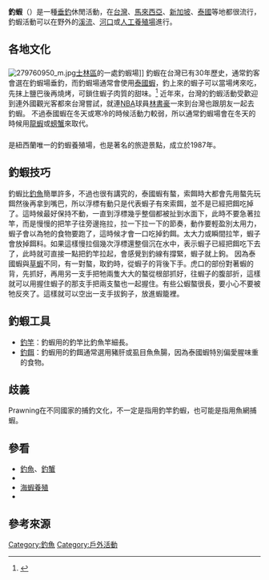 {{globalize|time=2017-01-08T02:15:33+00:00}}
'''釣蝦'''（{{lang-en|Prawning, prawn fishing}}）是一種[[垂釣|垂釣]]休閒活動，在[[台灣|台灣]]、[[馬來西亞|馬來西亞]]、[[新加坡|新加坡]]、[[泰國|泰國]]等地都很流行，釣蝦活動可以在野外的[[溪流|溪流]]、[[河口|河口]]或[[人工|人工]][[水產養殖|養殖場]]進行。

==各地文化==

==={{TWN}}===
[[File:279760950_m.jpg|thumb]][[士林區|士林區]]的一處釣蝦場]]
釣蝦在台灣已有30年歷史，通常釣客會選在釣蝦場垂釣，而釣蝦場通常會使用[[泰國蝦|泰國蝦]]，釣上來的蝦子可以當場烤來吃，先抹上鹽巴後再燒烤，可鎖住蝦子肉質的甜味。<ref>{{cite|title=釣蝦概念|url=http://el.mdu.edu.tw/web2/0733064/new_page_2.htm|publisher=蝦人俱樂部|access-date=2016-12-31|archive-url=https://web.archive.org/web/20170101004224/http://el.mdu.edu.tw/web2/0733064/new_page_2.htm|archive-date=2017-01-01|dead-url=yes}}</ref> 近年來，台灣的釣蝦活動受歡迎到連外國觀光客都來台灣嘗試，就連[[NBA|NBA]]球員[[林書豪|林書豪]]一來到台灣也跟朋友一起去釣蝦。
不過泰國蝦在冬天或寒冷的時候活動力較弱，所以通常釣蝦場會在冬天的時候用[[龍蝦|龍蝦]]或[[螃蟹|螃蟹]]來取代。

==={{NZL}}===
{{tsl|en|Huka Prawn Park}}是紐西蘭唯一的釣蝦養殖場，也是著名的旅遊景點，成立於1987年。

==釣蝦技巧==
{{unreferenced section}}
釣蝦比[[釣魚|釣魚]]簡單許多，不過也很有講究的，泰國蝦有螯，索餌時大都會先用螯先玩餌然後再拿到嘴巴，所以浮標有動只是代表蝦子有來索餌，並不是已經把餌吃掉了。這時候最好保持不動，一直到浮標幾乎整個都被扯到水面下，此時不要急著拉竿，而是慢慢的把竿子往旁邊拖拉，拉一下拉一下的節奏，動作要輕盈別太用力，蝦子會以為牠的食物要跑了，這時候才會一口吃掉釣餌。太大力或瞬間拉竿，蝦子會放掉餌料。如果這樣慢拉個幾次浮標還整個沉在水中，表示蝦子已經把餌吃下去了，此時就可直接一點把釣竿拉起，會感覺到釣線有撐緊，蝦子就上鉤。
因為泰國蝦與[[草蝦|草蝦]]不同，有一對螯，取釣時，從蝦子的背後下手。虎口的部份對著蝦的背，先抓好，再用另一支手把牠兩隻大大的螯從根部抓好，往蝦子的腹部折，這樣就可以用握住蝦子的那支手把兩支螯也一起握住。有些公蝦螯很長，要小心不要被牠反夾了。這樣就可以空出一支手拔鉤子，放進蝦籠裡。

==釣蝦工具==
* [[釣竿|釣竿]]：釣蝦用的釣竿比釣魚竿細長。
* [[魚餌|釣餌]]：釣蝦用的釣餌通常選用豬肝或虱目魚魚腸，因為泰國蝦特別偏愛腥味重的食物。

==歧義==
Prawning在不同國家的捕釣文化，不一定是指用釣竿釣蝦，也可能是指用魚網捕蝦。

==參看==
* [[釣魚|釣魚]]、[[釣蟹|釣蟹]]
* {{tsl|en|Freshwater prawn farming|淡水蝦養殖}}
* [[海蝦養殖|海蝦養殖]]
* {{tsl|en|Shrimp fishery|海蝦漁業}}

==參考來源==
{{reflist}}

[[Category:釣魚|Category:釣魚]]
[[Category:戶外活動|Category:戶外活動]]